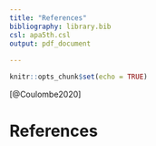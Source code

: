 ---
title: "References"
bibliography: library.bib
csl: apa5th.csl
output: pdf_document
 
---



```{r setup, include=FALSE}
knitr::opts_chunk$set(echo = TRUE)
```

[@Coulombe2020]



# References
<div id="refs"></div>